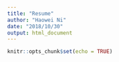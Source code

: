 ```yaml
---
title: "Resume"
author: "Haowei Ni"
date: "2018/10/30"
output: html_document
---
```


```r
knitr::opts_chunk$set(echo = TRUE)
```


